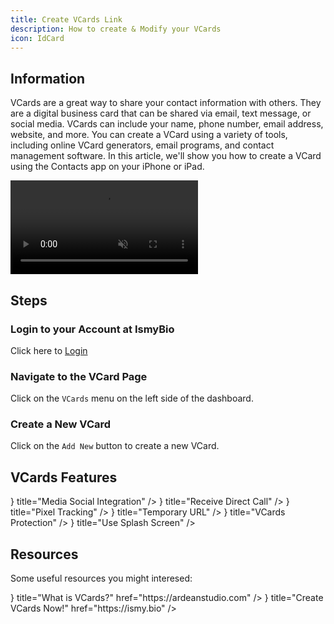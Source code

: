```yaml
---
title: Create VCards Link
description: How to create & Modify your VCards
icon: IdCard
---
```



## Information

VCards are a great way to share your contact information with others. They are a digital business card that can be shared via email, text message, or social media. VCards can include your name, phone number, email address, website, and more. You can create a VCard using a variety of tools, including online VCard generators, email programs, and contact management software. In this article, we'll show you how to create a VCard using the Contacts app on your iPhone or iPad.

<videos controls>
  <video src="/vcards.mp4" playsInline muted controls controlsList="nodownload" style={{borderRadius: '8px'}}/>
</videos>

## Steps

<Steps>
<Step>

### Login to your Account at IsmyBio

Click here to [Login](https://ismy.bio/login)

</Step>

<Step>

### Navigate to the VCard Page

Click on the `VCards` menu on the left side of the dashboard.

</Step>

<Step>

### Create a New VCard

Click on the `Add New` button to create a new VCard.

</Step>

</Steps>

## VCards Features

<Cards>
  <Card icon={<LucideFacebook/>} title="Media Social Integration" />
  <Card icon={<PhoneCall/>} title="Receive Direct Call" />
  <Card icon={<Activity/>} title="Pixel Tracking" />
  <Card icon={<Link/>} title="Temporary URL" />
  <Card icon={<LockOpenIcon/>} title="VCards Protection" />
  <Card icon={<ScreenShare/>} title="Use Splash Screen" />
</Cards>


## Resources

Some useful resources you might interesed:

<Cards>
  <Card icon={<ExternalLinkIcon/>} title="What is VCards?" href="https://ardeanstudio.com" />
  <Card icon={<ExternalLinkIcon/>} title="Create VCards Now!" href="https://ismy.bio" />
</Cards>